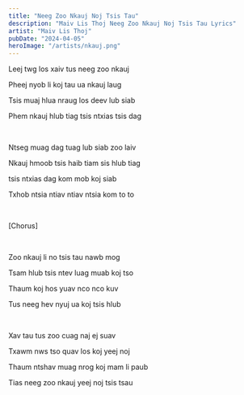 ```yaml
---
title: "Neeg Zoo Nkauj Noj Tsis Tau"
description: "Maiv Lis Thoj Neeg Zoo Nkauj Noj Tsis Tau Lyrics"
artist: "Maiv Lis Thoj"
pubDate: "2024-04-05"
heroImage: "/artists/nkauj.png"
---
```


Leej twg los xaiv tus neeg zoo nkauj

Pheej nyob li koj tau ua nkauj laug

Tsis muaj hlua nraug los deev lub siab

Phem nkauj hlub tiag tsis ntxias tsis dag

<br />

Ntseg muag dag tuag lub siab zoo laiv

Nkauj hmoob tsis haib tiam sis hlub tiag

tsis ntxias dag kom mob koj siab

Txhob ntsia ntiav ntiav ntsia kom to to

<br />

[Chorus]

<br />

Zoo nkauj li no tsis tau nawb mog

Tsam hlub tsis ntev luag muab koj tso

Thaum koj hos yuav nco nco kuv

Tus neeg hev nyuj ua koj tsis hlub

<br />

Xav tau tus zoo cuag naj ej suav

Txawm nws tso quav los koj yeej noj

Thaum ntshav muag nrog koj mam li paub

Tias neeg zoo nkauj yeej noj tsis tsau
